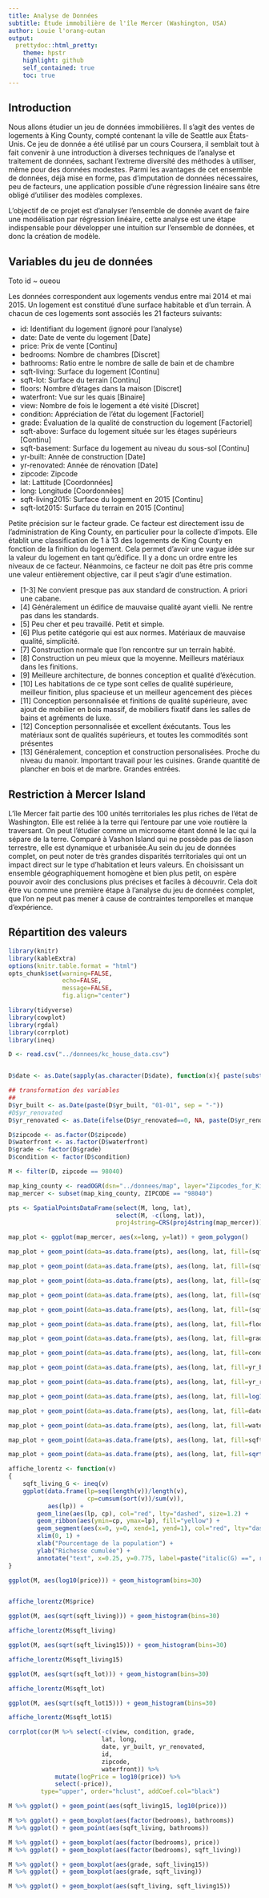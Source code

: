 ```yaml
---
title: Analyse de Données
subtitle: Étude immobilière de l'île Mercer (Washington, USA)
author: Louie l'orang-outan
output:
  prettydoc::html_pretty:
    theme: hpstr
    highlight: github
    self_contained: true
    toc: true
---
```


## Introduction

Nous allons étudier un jeu de données immobilières. Il s'agit des ventes de logements à King County, compté contenant la ville de Seattle aux États-Unis. Ce jeu de donnée a été utilisé par un cours Coursera, il semblait tout à fait convenir à une introduction à diverses techniques de l'analyse et traitement de données, sachant l'extreme diversité des méthodes à utiliser, même pour des données modestes. Parmi les avantages de cet ensemble de données, déjà mise en forme, pas d'imputation de données nécessaires, peu de facteurs, une application possible d'une régression linéaire sans être obligé d'utiliser des modèles complexes.

L'objectif de ce projet est d'analyser l'ensemble de donnée avant de faire une modélisation par régression linéaire, cette analyse est une étape indispensable pour développer une intuition sur l'ensemble de données, et donc la création de modèle.

## Variables du jeu de données

Toto 
id
  ~ oueou 

Les données correspondent aux logements vendus entre mai 2014 et mai 2015. Un logement est constitué d'une surface habitable et d'un terrain. À chacun de ces logements sont associés les 21 facteurs suivants: 

* id:              Identifiant du logement (ignoré pour l'analyse) 
* date:            Date de vente du logement [Date]
* price:           Prix de vente [Continu]
* bedrooms:        Nombre de chambres [Discret]
* bathrooms:       Ratio entre le nombre de salle de bain et de chambre
* sqft-living:     Surface du logement [Continu]
* sqft-lot:        Surface du terrain [Continu]
* floors:          Nombre d'étages dans la maison [Discret]
* waterfront:      Vue sur les quais [Binaire]
* view:            Nombre de fois le logement a été visité [Discret]
* condition:       Appréciation de l'état du logement [Factoriel]
* grade:           Évaluation de la qualité de construction du logement [Factoriel]
* sqft-above:      Surface du logement située sur les étages supérieurs [Continu]
* sqft-basement:   Surface du logement au niveau du sous-sol [Continu]
* yr-built:        Année de construction [Date]
* yr-renovated:    Année de rénovation [Date]
* zipcode:         Zipcode 
* lat:             Lattitude [Coordonnées]
* long:            Longitude [Coordonnées]
* sqft-living2015: Surface du logement en 2015 [Continu]
* sqft-lot2015:    Surface du terrain en 2015 [Continu]

Petite précision sur le facteur grade. Ce facteur est directement issu de l'administration de King County, en particulier pour la collecte d'impots. Elle établit une classification de 1 à 13 des logements de King County en fonction de la finition du logement. Cela permet d'avoir une vague idée sur la valeur du logement en tant qu'édifice. Il y a donc un ordre entre les niveaux de ce facteur. Néanmoins, ce facteur ne doit pas être pris comme une valeur entièrement objective, car il peut s'agir d'une estimation.

* [1-3] Ne convient presque pas aux standard de construction. A priori une cabane.
* [4] Généralement un édifice de mauvaise qualité ayant vielli. Ne rentre pas dans les standards.
* [5] Peu cher et peu travaillé. Petit et simple.
* [6] Plus petite catégorie qui est aux normes. Matériaux de mauvaise qualité, simplicité.
* [7] Construction normale que l'on rencontre sur un terrain habité.
* [8] Construction un peu mieux que la moyenne. Meilleurs matériaux dans les finitions.
* [9] Meilleure architecture, de bonnes conception et qualité d'éxécution.
* [10] Les habitations de ce type sont celles de qualité supérieure, meilleur finition, plus spacieuse et un meilleur agencement des pièces
* [11] Conception personnalisée et finitions de qualité supérieure, avec ajout de mobilier en bois massif, de mobiliers fixatif dans les salles de bains et agréments de luxe.
* [12] Conception personnalisée et excellent éxécutants. Tous les matériaux sont de qualités supérieurs, et toutes les commodités sont présentes
* [13] Généralement, conception et construction personalisées. Proche du niveau du manoir. Important travail pour les cuisines. Grande quantité de plancher en bois et de marbre. Grandes entrées.

## Restriction à Mercer Island

L'île Mercer fait partie des 100  unités territoriales les plus riches de l'état de Washington. Elle est reliée à la terre qui l'entoure par une voie routière la traversant. On peut l'étudier comme un microsome étant donné le lac qui la sépare de la terre. Comparé à Vashon Island qui ne possède pas de liason terrestre, elle est dynamique et urbanisée.Au sein du jeu de données complet, on peut noter de très grandes disparités territoriales qui ont un impact direct sur le type d'habitation et leurs valeurs. En choisissant un ensemble géographiquement homogène et bien plus petit, on espère pouvoir avoir des conclusions plus précises et faciles à découvrir. 
Cela doit être vu comme une première étape à l'analyse du jeu de données complet, que l'on ne peut pas mener à cause de contraintes temporelles et manque d'expérience.

## Répartition des valeurs

```r
library(knitr)
library(kableExtra)
options(knitr.table.format = "html")
opts_chunk$set(warning=FALSE,
               echo=FALSE,
               message=FALSE,
               fig.align="center")
```

```r
library(tidyverse)
library(cowplot)
library(rgdal)
library(corrplot)
library(ineq)
```

```r
D <- read.csv("../donnees/kc_house_data.csv")


D$date <- as.Date(sapply(as.character(D$date), function(x){ paste(substr(x, 0, 4), substr(x, 5, 6), substr(x, 7, 8), sep = "-") }, USE.NAMES = F))

## transformation des variables
## 
D$yr_built <- as.Date(paste(D$yr_built, "01-01", sep = "-"))
#D$yr_renovated 
D$yr_renovated <- as.Date(ifelse(D$yr_renovated==0, NA, paste(D$yr_renovated, "01-01", sep="-")))

D$zipcode <- as.factor(D$zipcode)
D$waterfront <- as.factor(D$waterfront)
D$grade <- factor(D$grade)
D$condition <- factor(D$condition)

M <- filter(D, zipcode == 98040)
```
```r
map_king_county <- readOGR(dsn="../donnees/map", layer="Zipcodes_for_King_County_and_Surrounding_Area_Shorelines__zipcode_shore_area")
map_mercer <- subset(map_king_county, ZIPCODE == "98040")

pts <- SpatialPointsDataFrame(select(M, long, lat),
                              select(M, -c(long, lat)),
                              proj4string=CRS(proj4string(map_mercer)))
```

```r
map_plot <- ggplot(map_mercer, aes(x=long, y=lat)) + geom_polygon()

map_plot + geom_point(data=as.data.frame(pts), aes(long, lat, fill=(sqft_living15)^0.5) ,shape=23, size=3)

map_plot + geom_point(data=as.data.frame(pts), aes(long, lat, fill=(sqft_living)^0.5) ,shape=23, size=3)

map_plot + geom_point(data=as.data.frame(pts), aes(long, lat, fill=(sqft_lot15)^0.5) ,shape=23, size=3)

map_plot + geom_point(data=as.data.frame(pts), aes(long, lat, fill=(sqft_lot)^0.5), shape=23, size=3)

map_plot + geom_point(data=as.data.frame(pts), aes(long, lat, fill=(sqft_above)^0.5) ,shape=23, size=3)

map_plot + geom_point(data=as.data.frame(pts), aes(long, lat, fill=floors) ,shape=23, size=3)

map_plot + geom_point(data=as.data.frame(pts), aes(long, lat, fill=grade) ,shape=23, size=3)

map_plot + geom_point(data=as.data.frame(pts), aes(long, lat, fill=condition) ,shape=23, size=3)

map_plot + geom_point(data=as.data.frame(pts), aes(long, lat, fill=yr_built) ,shape=23, size=3)

map_plot + geom_point(data=as.data.frame(pts), aes(long, lat, fill=yr_renovated) ,shape=23, size=3)

map_plot + geom_point(data=as.data.frame(pts), aes(long, lat, fill=log10(price)) ,shape=23, size=3)

map_plot + geom_point(data=as.data.frame(pts), aes(long, lat, fill=date), shape=23, size=3) + scale_shape_identity()

map_plot + geom_point(data=as.data.frame(pts), aes(long, lat, fill=waterfront) ,shape=23, size=3) + scale_fill_manual(values=c("grey30", "skyblue"))

map_plot + geom_point(data=as.data.frame(pts), aes(long, lat, fill=sqft_basement>0), shape=23, size=3) + scale_fill_manual(values=c("grey30", "skyblue"))

map_plot + geom_point(data=as.data.frame(pts), aes(long, lat, fill=sqrt(sqft_basement)), shape=23, size=3) + scale_shape_identity()
```

```r
affiche_lorentz <- function(v)
{
    sqft_living_G <- ineq(v)
    ggplot(data.frame(lp=seq(length(v))/length(v),
                      cp=cumsum(sort(v))/sum(v)),
           aes(lp)) +
        geom_line(aes(lp, cp), col="red", lty="dashed", size=1.2) +
        geom_ribbon(aes(ymin=cp, ymax=lp), fill="yellow") +
        geom_segment(aes(x=0, y=0, xend=1, yend=1), col="red", lty="dashed") +
        xlim(0, 1) +
        xlab("Pourcentage de la population") +
        ylab("Richesse cumulée") +
        annotate("text", x=0.25, y=0.775, label=paste("italic(G) ==", round(sqft_living_G, 2)), parse=TRUE, size=10)
}
```

```r
ggplot(M, aes(log10(price))) + geom_histogram(bins=30)


affiche_lorentz(M$price)
```

```r
ggplot(M, aes(sqrt(sqft_living))) + geom_histogram(bins=30)

affiche_lorentz(M$sqft_living)
```

```r
ggplot(M, aes(sqrt(sqft_living15))) + geom_histogram(bins=30)

affiche_lorentz(M$sqft_living15)
```

```r
ggplot(M, aes(sqrt(sqft_lot))) + geom_histogram(bins=30)

affiche_lorentz(M$sqft_lot)
```

```r
ggplot(M, aes(sqrt(sqft_lot15))) + geom_histogram(bins=30)

affiche_lorentz(M$sqft_lot15)
```


```r
corrplot(cor(M %>% select(-c(view, condition, grade, 
                          lat, long, 
                          date, yr_built, yr_renovated,
                          id, 
                          zipcode, 
                          waterfront)) %>%
             mutate(logPrice = log10(price)) %>%
             select(-price)),
         type="upper", order="hclust", addCoef.col="black")
```

```r
M %>% ggplot() + geom_point(aes(sqft_living15, log10(price)))
```

```r
M %>% ggplot() + geom_boxplot(aes(factor(bedrooms), bathrooms))
M %>% ggplot() + geom_point(aes(sqft_living, bathrooms))

M %>% ggplot() + geom_boxplot(aes(factor(bedrooms), price))
M %>% ggplot() + geom_boxplot(aes(factor(bedrooms), sqft_living))

M %>% ggplot() + geom_boxplot(aes(grade, sqft_living15))
M %>% ggplot() + geom_boxplot(aes(grade, sqft_living))

M %>% ggplot() + geom_boxplot(aes(sqft_living, sqft_living15))
```
